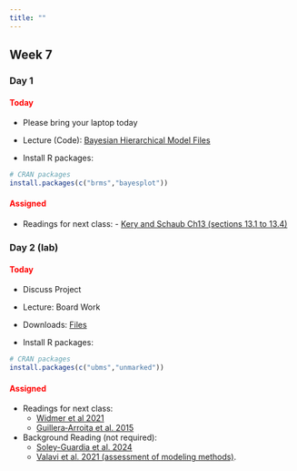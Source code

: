 ```yaml
---
title: ""
---
```


## Week 7

### Day 1

#### [Today]{style="color:red;"}

-   Please bring your laptop today

-   Lecture (Code): <a href="/classfiles/hbayes/Bayesian.Hierarchical.Model.zip">Bayesian Hierarchical Model Files</a>

-   Install R packages:

```r
# CRAN packages
install.packages(c("brms","bayesplot"))
```

#### [Assigned]{style="color:red;"}
 -   Readings for next class: 
    - <a href="/readings/Kery and Schaub Ch13.pdf">Kery and Schaub Ch13 (sections 13.1 to 13.4)</a>

 
### Day 2 (lab)

#### [Today]{style="color:red;"}

-   Discuss Project

-   Lecture: Board Work

-   Downloads: <a href="/classfiles/occlab/week7files.zip">Files</a>

-   Install R packages:

```r
# CRAN packages
install.packages(c("ubms","unmarked"))
```


#### [Assigned]{style="color:red;"}

-   Readings for next class:
    -   <a href="/readings/Widmer et al 2021.pdf">Widmer et al 2021</a>
    -   <a href="/readings/Guillera‐Arroita et al. 2015.pdf">Guillera‐Arroita et al. 2015</a>

- Background Reading (not required):
  -   <a href="/readings/Soley-Guardia et al. 2024.pdf">Soley-Guardia et al. 2024</a>
  - <a href="/readings/Valavi et al. 2021.pdf"> Valavi et al. 2021 (assessment of modeling methods)</a>.




